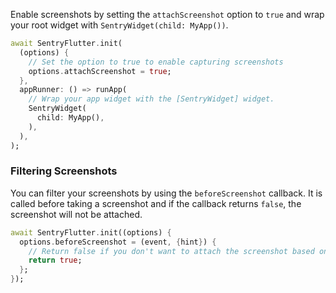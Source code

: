Enable screenshots by setting the `attachScreenshot` option to `true` and wrap your root widget with `SentryWidget(child: MyApp())`.

```dart
await SentryFlutter.init(
  (options) {
    // Set the option to true to enable capturing screenshots
    options.attachScreenshot = true;
  },
  appRunner: () => runApp(
    // Wrap your app widget with the [SentryWidget] widget.
    SentryWidget(
      child: MyApp(),
    ),
  ),
);
```

### Filtering Screenshots

You can filter your screenshots by using the `beforeScreenshot` callback.
It is called before taking a screenshot and if the callback returns `false`, the screenshot will not be attached.

```dart
await SentryFlutter.init((options) {
  options.beforeScreenshot = (event, {hint}) {
    // Return false if you don't want to attach the screenshot based on some condition.
    return true;
  };
});
```
